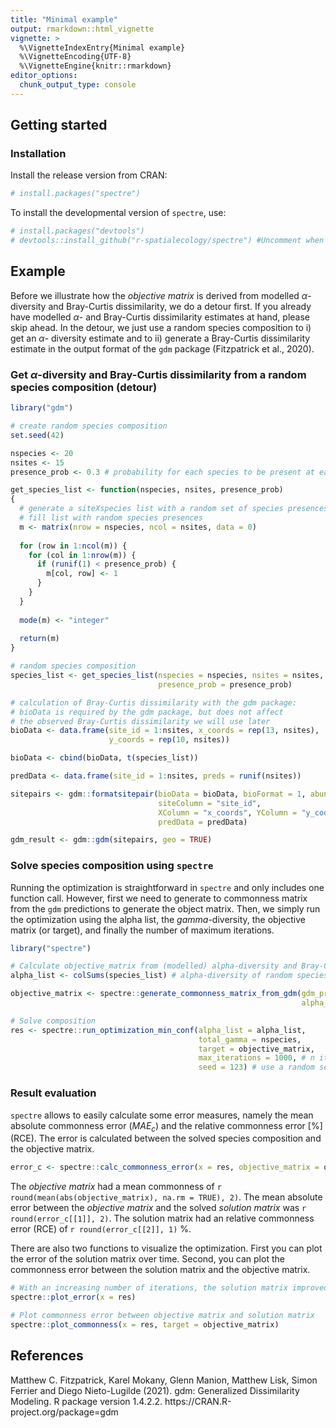 ```yaml
---
title: "Minimal example"
output: rmarkdown::html_vignette
vignette: >
  %\VignetteIndexEntry{Minimal example}
  %\VignetteEncoding{UTF-8}
  %\VignetteEngine{knitr::rmarkdown}
editor_options: 
  chunk_output_type: console
---
```


## Getting started

### Installation
Install the release version from CRAN:

```r
# install.packages("spectre")
```

To install the developmental version of `spectre`, use:
```r
# install.packages("devtools")
# devtools::install_github("r-spatialecology/spectre") #Uncomment when repo is public
```

## Example

Before we illustrate how the *objective matrix* is derived from modelled $\alpha$-diversity and Bray-Curtis dissimilarity, we do a detour first. 
If you already have modelled $\alpha$- and Bray-Curtis dissimilarity estimates at hand, please skip ahead. 
In the detour, we just use a random species composition to i) get an $\alpha$- diversity estimate and to ii) generate a Bray-Curtis dissimilarity estimate in the output format of the `gdm` package (Fitzpatrick et al., 2020). 

### Get $\alpha$-diversity and Bray-Curtis dissimilarity from a random species composition (detour)

```r
library("gdm")

# create random species composition
set.seed(42) 

nspecies <- 20
nsites <- 15
presence_prob <- 0.3 # probability for each species to be present at each site

get_species_list <- function(nspecies, nsites, presence_prob)
{
  # generate a siteXspecies list with a random set of species presences/absences
  # fill list with random species presences
  m <- matrix(nrow = nspecies, ncol = nsites, data = 0)
  
  for (row in 1:ncol(m)) {
    for (col in 1:nrow(m)) {
      if (runif(1) < presence_prob) {
        m[col, row] <- 1
      }
    }
  }
  
  mode(m) <- "integer"
  
  return(m)
}

# random species composition
species_list <- get_species_list(nspecies = nspecies, nsites = nsites, 
                                 presence_prob = presence_prob) 

# calculation of Bray-Curtis dissimilarity with the gdm package: 
# bioData is required by the gdm package, but does not affect 
# the observed Bray-Curtis dissimilarity we will use later
bioData <- data.frame(site_id = 1:nsites, x_coords = rep(13, nsites), 
                      y_coords = rep(10, nsites)) 

bioData <- cbind(bioData, t(species_list)) 

predData <- data.frame(site_id = 1:nsites, preds = runif(nsites))

sitepairs <- gdm::formatsitepair(bioData = bioData, bioFormat = 1, abundance = FALSE, 
                                 siteColumn = "site_id",
                                 XColumn = "x_coords", YColumn = "y_coords", 
                                 predData = predData)

gdm_result <- gdm::gdm(sitepairs, geo = TRUE) 
```

### Solve species composition using `spectre`

Running the optimization is straightforward in `spectre` and only includes one function call.
However, first we need to generate to commonness matrix from the `gdm` predictions to generate the object matrix. 
Then, we simply run the optimization using the alpha list, the $gamma$-diversity, the objective matrix (or target), and finally the number of maximum iterations.

```r
library("spectre")

# Calculate objective_matrix from (modelled) alpha-diversity and Bray-Curtis dissimilarity
alpha_list <- colSums(species_list) # alpha-diversity of random species community

objective_matrix <- spectre::generate_commonness_matrix_from_gdm(gdm_predictions = gdm_result$observed, 
                                                                 alpha_list = alpha_list)

# Solve composition 
res <- spectre::run_optimization_min_conf(alpha_list = alpha_list,
                                          total_gamma = nspecies,
                                          target = objective_matrix,
                                          max_iterations = 1000, # n iterations
                                          seed = 123) # use a random seed for reproducibility
```

### Result evaluation

`spectre` allows to easily calculate some error measures, namely the mean absolute commonness error ($MAE_c$) and the relative commonness error [%] (RCE). 
The error is calculated between the solved species composition and the objective matrix.

```r
error_c <- spectre::calc_commonness_error(x = res, objective_matrix = objective_matrix)
```

The *objective matrix* had a mean commonness of `r round(mean(abs(objective_matrix), na.rm = TRUE), 2)`. 
The mean absolute error between the *objective matrix* and the solved *solution matrix* was `r round(error_c[[1]], 2)`. 
The solution matrix had an relative commonness error (RCE) of `r round(error_c[[2]], 1)` %.

There are also two functions to visualize the optimization. 
First you can plot the error of the solution matrix over time. 
Second, you can plot the commonness error between the solution matrix and the objective matrix.

```r
# With an increasing number of iterations, the solution matrix improved
spectre::plot_error(x = res)

# Plot commonness error between objective matrix and solution matrix
spectre::plot_commonness(x = res, target = objective_matrix)
```

## References
Matthew C. Fitzpatrick, Karel Mokany, Glenn Manion, Matthew Lisk, Simon Ferrier and Diego Nieto-Lugilde (2021). gdm: Generalized Dissimilarity Modeling. R package version 1.4.2.2. https://CRAN.R-project.org/package=gdm